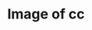 ---
title: Image of cc
image: imgs/wod8.jpg
imagealt: Image of cc
description: This is just a test post
filter: ["wod2024"]
---
